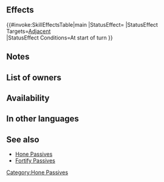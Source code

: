 {{Passive
|type=C
|exclusive=0
|1name=Hone Fliers
|1tagid=SID_飛刃の鼓舞
|1effect=At start of turn, grants Atk/Spd+6 to adjacent flying allies for 1 turn.
|1cost=200
|1required=Hone Atk 2;Hone Spd 2
|canUseWeapon={{WeaponList|all}}
|canUseMove=Flying
|properties=random_all,random_inherit_base
}}
==Effects==
{{#invoke:SkillEffectsTable|main
|StatusEffect={{SkillEffectText|Bonuses|Atk/Spd|6}}
|StatusEffect Targets=[[Adjacent]] {{Mt|Flying}}<br>{{SkillTargetText|Allies}}
|StatusEffect Conditions=At start of turn
}}
==Notes==
{{Bonuses}}
==List of owners==
{{Skill Hero List}}
==Availability==
{{PassiveFocusList}}
{{PassiveDistributionList}}
{{PassiveCombatManualList}}
==In other languages==
{{OtherLanguages
|japanese=飛刃の鼓舞
|german=Flieger verbess.
|spanishEU=Oleada aérea
|spanishLA=Oleada aérea
|french=Élan (Vol)
|italian=Incita volanti
|chineseTW=飛刃鼓舞
|portuguese=Voador elevado
}}
==See also==
* [[Hone Passives]]
* [[Fortify Passives]]
{{Passives Navbox|C}}
[[Category:Hone Passives]]